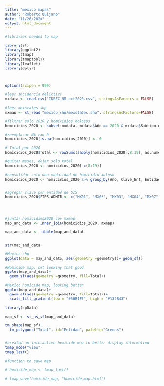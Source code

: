 ---
title: "mexico mapas"
author: "Roberto Quijano"
date: "11/26/2020"
output: html_document
---


```{r}
#libraries needed to map

library(sf)
library(ggplot2)
library(tmap)
library(tmaptools)
library(leaflet)
library(dplyr)




```

```{r}
options(scipen = 999)

#leer incidencia delictiva
mxdata <- read.csv("IDEFC_NM_oct2020.csv", stringsAsFactors = FALSE)

#leer mexstates.shp
mxmap <- st_read("mexico_shp/mexstates.shp", stringsAsFactors=FALSE)

#filtrar solo 2020 y homicidios dolosos
homicidios_2020 <- subset(mxdata, mxdata$Año == 2020 & mxdata$Subtipo.de.delito == 'Homicidio doloso')

#reemplazar NA con 0
homicidios_2020[is.na(homicidios_2020)] <- 0

# Total por 2020
homicidios_2020$Total <- rowSums(sapply(homicidios_2020[,8:19], as.numeric))

#quitar meses, dejar solo total
homicidios_2020 <- homicidios_2020[-c(8:19)]

#consolidar solo una modalidad de homicidio doloso
homicidios_2020 <- homicidios_2020 %>% group_by(Año, Clave_Ent, Entidad, Subtipo.de.delito) %>% summarise(Total=sum(Total))


#agregar clave por entidad de GIS
homicidios_2020$FIPS_ADMIN <- c("MX01", "MX02", "MX03", "MX04", "MX07", "MX08", "MX05", "MX06", "MX09", "MX10", "MX11", "MX12", "MX13", "MX14", "MX15", "MX16", "MX17", "MX18", "MX19", "MX20", "MX21", "MX22", "MX23", "MX24", "MX25", "MX26", "MX27", "MX28", "MX29", "MX30", "MX31", "MX32")





```


```{r}

#juntar homicidios2020 con mxmap
map_and_data <- inner_join(homicidios_2020, mxmap)

map_and_data <- tibble(map_and_data)


str(map_and_data)

#Mexico shp
ggplot(data = map_and_data, aes(geometry =geometry))+ geom_sf()

#Homicide map, not looking that good
ggplot(map_and_data)+
  geom_sf(aes(geometry =geometry, fill=Total))

```

```{r}
#Mexico homicide map, looking better
ggplot(map_and_data)+
  geom_sf(aes(geometry =geometry, fill=Total))+
  scale_fill_gradient(low = "#56B1F7", high = "#132B43")


```


```{r}
library(spData)

map_sf <- st_as_sf(map_and_data)

tm_shape(map_sf)+
  tm_polygons("Total", id="Entidad", palette="Greens")



```





```{r}

#created an interactive homicide map to better display information
tmap_mode("view")
tmap_last()

```


```{r}

#function to save map

# homicide_map <- tmap_last()

# tmap_save(homicide_map, "homicide_map.html")

```

